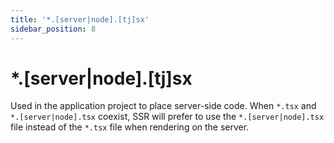 ```yaml
---
title: '*.[server|node].[tj]sx'
sidebar_position: 8
---
```

# *.[server|node].[tj]sx

Used in the application project to place server-side code. When `*.tsx` and `*.[server|node].tsx` coexist, SSR will prefer to use the `*.[server|node].tsx` file instead of the `*.tsx` file when rendering on the server.
